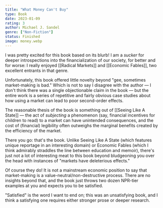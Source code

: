 ```yaml
---
title: "What Money Can't Buy"
type: Book
date: 2023-01-09
rating: 3
author: Michael J. Sandel
genre: ["Non-Fiction"]
status: Finished
image: money.webp
---
```


I was pretty excited for this book based on its blurb! I am a _sucker_
for deeper introspections into the financialization of our society, for
better and for worse: I really enjoyed [[Radical Markets]] and [[Economic Fables]],
two excellent entrants in that genre.

Unfortunately, this book offered little novelty beyond "gee, sometimes market-making is bad."
Which is not to say I disagree with the author — I don't think there was a single objectionable
claim in the book — but the entire work is a series of repetitive and fairly obvious case studies
about how using a market can lead to poor second-order effects.

The reasonable thesis of the book is something out of [[Seeing Like A State]] — the act of _subjecting_ a phenomenon
(say, financial incentives for children to read) to a market can have unintended consequences, and the cost
of (financial) legibility often outweighs the marginal benefits created by the efficiency of the market.

There you go: that's the book. Unlike Seeing Like A State (which features unique reportage in an interesting domain)
or Economic Fables (which I think admirably straddles the line between education and memoir), there's just not a lot
of interesting meat to this book beyond bludgeoning you over the head with instances of "markets have deleterious effects."

Of course they do! It is not a mainstream economic position to say that market-making is a value-neutral/non-destructive process.
There are no insights beyond that, and the book just throws two dozen NPR-tier examples at you and expects you to be satisfied.

"Satisfied" is the word I want to end on; this was an unsatisfying book, and I think a satisfying one requires either stronger prose
or deeper research.
